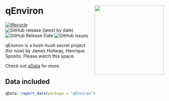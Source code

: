 # qEnviron <img src="inst/qenviron_hexlogo.png" align="right" width="220"/>

<!-- badges: start -->

[![lifecycle](https://img.shields.io/badge/lifecycle-experimental-orange.svg)](https://www.tidyverse.org/lifecycle/#experimental)
![GitHub release (latest by
date)](https://img.shields.io/github/v/release/globalgov/qStates)
![GitHub Release
Date](https://img.shields.io/github/release-date/globalgov/qstates)
![GitHub
issues](https://img.shields.io/github/issues-raw/globalgov/qStates)
<!-- [![HitCount](http://hits.dwyl.com/globalgov/qStates.svg)](http://hits.dwyl.com/globalgov/qStates) -->
<!-- [![Codecov test
coverage](https://codecov.io/gh/globalgov/qStates/branch/main/graph/badge.svg)](https://codecov.io/gh/globalgov/qStates?branch=main) -->
<!-- ![GitHub All Releases](https://img.shields.io/github/downloads/jhollway/roctopus/total) -->
<!-- badges: end -->

qEnviron is a hush-hush secret project (for now) by James Hollway, Henrique Sposito. 
Please watch this space. 

Check out [qData](https://github.com/globalgov/qData) for more.

## Data included

```r
qData::report_data(package = "qEnviron")
```
